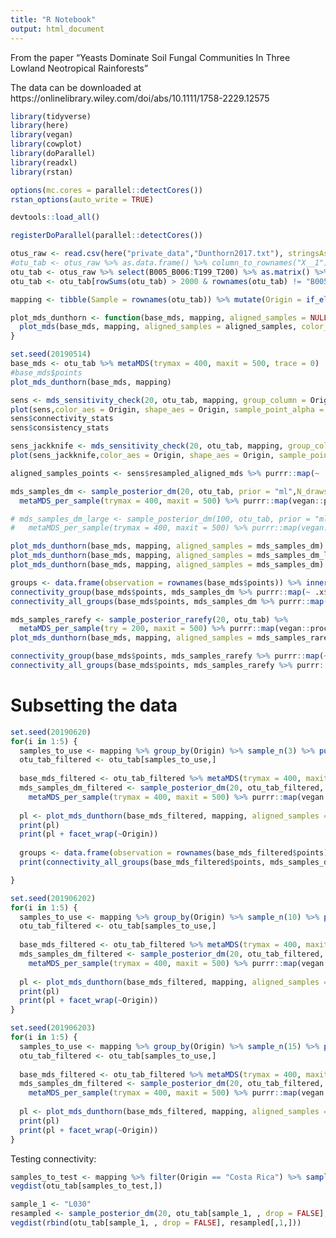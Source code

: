 ```yaml
---
title: "R Notebook"
output: html_document
---
```


From the paper "Yeasts Dominate Soil Fungal Communities In Three Lowland Neotropical Rainforests"

The data can be downloaded at https://onlinelibrary.wiley.com/doi/abs/10.1111/1758-2229.12575


```r
library(tidyverse)
library(here)
library(vegan)
library(cowplot)
library(doParallel)
library(readxl)
library(rstan)

options(mc.cores = parallel::detectCores())
rstan_options(auto_write = TRUE)

devtools::load_all()

registerDoParallel(parallel::detectCores())
```

```r
otus_raw <- read.csv(here("private_data","Dunthorn2017.txt"), stringsAsFactors = FALSE, sep = "\t")
#otu_tab <- otus_raw %>% as.data.frame() %>% column_to_rownames("X__1") %>% as.matrix()
otu_tab <- otus_raw %>% select(B005_B006:T199_T200) %>% as.matrix() %>% t()
otu_tab <- otu_tab[rowSums(otu_tab) > 2000 & rownames(otu_tab) != "B005_B006",]

mapping <- tibble(Sample = rownames(otu_tab)) %>% mutate(Origin = if_else(grepl("^B", Sample), "Panama", if_else(grepl("^L", Sample), "Costa Rica", "Ecuador")))
```


```r
plot_mds_dunthorn <- function(base_mds, mapping, aligned_samples = NULL, show_paths = 0.5,  ...) {
  plot_mds(base_mds, mapping, aligned_samples = aligned_samples, color_aes = Origin, shape_aes = Origin, show_paths = show_paths, sample_point_alpha = 0.2) #+ scale_y_continuous(trans = "reverse") + scale_x_continuous(trans = "reverse")
}

```


```r
set.seed(20190514)
base_mds <- otu_tab %>% metaMDS(trymax = 400, maxit = 500, trace = 0)
#base_mds$points
plot_mds_dunthorn(base_mds, mapping)
```

```r
sens <- mds_sensitivity_check(20, otu_tab, mapping, group_column = Origin, trace = 0)
plot(sens,color_aes = Origin, shape_aes = Origin, sample_point_alpha = 0.2)
sens$connectivity_stats
sens$consistency_stats
```


```r
sens_jackknife <- mds_sensitivity_check(20, otu_tab, mapping, group_column = Origin, trace = 0, trymax = 50, sampling_func = sample_posterior_jackknife_observations)
plot(sens_jackknife,color_aes = Origin, shape_aes = Origin, sample_point_alpha = 0.2)

```


```r
aligned_samples_points <- sens$resampled_aligned_mds %>% purrr::map(~ .x$Yrot)
```


```r
mds_samples_dm <- sample_posterior_dm(20, otu_tab, prior = "ml",N_draws = "original") %>% 
  metaMDS_per_sample(trymax = 400, maxit = 500) %>% purrr::map(vegan::procrustes, X = base_mds)

# mds_samples_dm_large <- sample_posterior_dm(100, otu_tab, prior = "ml",N_draws = "original") %>% 
#   metaMDS_per_sample(trymax = 400, maxit = 500) %>% purrr::map(vegan::procrustes, X = base_mds)


```

```r
plot_mds_dunthorn(base_mds, mapping, aligned_samples = mds_samples_dm)
plot_mds_dunthorn(base_mds, mapping, aligned_samples = mds_samples_dm_large)
plot_mds_dunthorn(base_mds, mapping, aligned_samples = mds_samples_dm) + facet_wrap(~Origin)
```

```r
groups <- data.frame(observation = rownames(base_mds$points)) %>% inner_join(mapping, by = c("observation" = "Sample")) %>% pull("Origin")
connectivity_group(base_mds$points, mds_samples_dm %>% purrr::map(~ .x$Yrot))
connectivity_all_groups(base_mds$points, mds_samples_dm %>% purrr::map(~ .x$Yrot), groups)
```


```r
mds_samples_rarefy <- sample_posterior_rarefy(20, otu_tab) %>% 
  metaMDS_per_sample(try = 200, maxit = 500) %>% purrr::map(vegan::procrustes, X = base_mds)
plot_mds_dunthorn(base_mds, mapping, aligned_samples = mds_samples_rarefy)
```

```r
connectivity_group(base_mds$points, mds_samples_rarefy %>% purrr::map(~ .x$Yrot))
connectivity_all_groups(base_mds$points, mds_samples_rarefy %>% purrr::map(~ .x$Yrot), groups)
```


# Subsetting the data

```r
set.seed(20190620)
for(i in 1:5) {
  samples_to_use <- mapping %>% group_by(Origin) %>% sample_n(3) %>% pull(Sample)
  otu_tab_filtered <- otu_tab[samples_to_use,]
  
  base_mds_filtered <- otu_tab_filtered %>% metaMDS(trymax = 400, maxit = 500, parallel = 1, trace = 0)
  mds_samples_dm_filtered <- sample_posterior_dm(20, otu_tab_filtered, prior = "ml",N_draws = "original") %>% 
    metaMDS_per_sample(trymax = 400, maxit = 500) %>% purrr::map(vegan::procrustes, X = base_mds_filtered)
  
  pl <- plot_mds_dunthorn(base_mds_filtered, mapping, aligned_samples = mds_samples_dm_filtered, show_paths = "all") 
  print(pl)
  print(pl + facet_wrap(~Origin))
  
  groups <- data.frame(observation = rownames(base_mds_filtered$points)) %>% inner_join(mapping, by = c("observation" = "Sample")) %>% pull("Origin")
  print(connectivity_all_groups(base_mds_filtered$points, mds_samples_dm_filtered %>% purrr::map(~ .x$Yrot), groups))

}

```


```r
set.seed(201906202)
for(i in 1:5) {
  samples_to_use <- mapping %>% group_by(Origin) %>% sample_n(10) %>% pull(Sample)
  otu_tab_filtered <- otu_tab[samples_to_use,]
  
  base_mds_filtered <- otu_tab_filtered %>% metaMDS(trymax = 400, maxit = 500, parallel = 1, trace = 0)
  mds_samples_dm_filtered <- sample_posterior_dm(20, otu_tab_filtered, prior = "ml",N_draws = "original") %>% 
    metaMDS_per_sample(trymax = 400, maxit = 500) %>% purrr::map(vegan::procrustes, X = base_mds_filtered)
  
  pl <- plot_mds_dunthorn(base_mds_filtered, mapping, aligned_samples = mds_samples_dm_filtered, show_paths = "all") 
  print(pl)
  print(pl + facet_wrap(~Origin))
}

```

```r
set.seed(201906203)
for(i in 1:5) {
  samples_to_use <- mapping %>% group_by(Origin) %>% sample_n(15) %>% pull(Sample)
  otu_tab_filtered <- otu_tab[samples_to_use,]
  
  base_mds_filtered <- otu_tab_filtered %>% metaMDS(trymax = 400, maxit = 500, parallel = 1, trace = 0)
  mds_samples_dm_filtered <- sample_posterior_dm(20, otu_tab_filtered, prior = "ml",N_draws = "original") %>% 
    metaMDS_per_sample(trymax = 400, maxit = 500) %>% purrr::map(vegan::procrustes, X = base_mds_filtered)
  
  pl <- plot_mds_dunthorn(base_mds_filtered, mapping, aligned_samples = mds_samples_dm_filtered, show_paths = "all") 
  print(pl)
  print(pl + facet_wrap(~Origin))
}

```

Testing connectivity:

```r
samples_to_test <- mapping %>% filter(Origin == "Costa Rica") %>% sample_n(15) %>% pull(Sample)
vegdist(otu_tab[samples_to_test,])
```

```r
sample_1 <- "L030"
resampled <- sample_posterior_dm(20, otu_tab[sample_1, , drop = FALSE], prior = "ml",N_draws = "original")
vegdist(rbind(otu_tab[sample_1, , drop = FALSE], resampled[,1,]))

```

